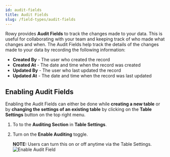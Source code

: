 ```yaml
---
id: audit-fields
title: Audit Fields
slug: /field-types/audit-fields
---
```



Rowy provides **Audit Fields** to track the changes made to your data. This is useful for collaborating with your team and keeping track of who made what changes and when. The Audit Fields help track the details of the changes made to your data by recording the following information:

  * **Created By** - The user who created the record
  * **Created At** - The date and time when the record was created
  * **Updated By** - The user who last updated the record
  * **Updated At** - The date and time when the record was last updated


## Enabling Audit Fields

Enabling the Audit Fields can either be done while **creating a new table** or by **changing the settings of an existing table** by clicking on the **Table Settings** button on the top right menu.

1. To to the **Auditing Section** in **Table Settings**.

2. Turn on the **Enable Auditing** toggle.

    **NOTE:** Users can turn this on or off anytime via the Table Settings.
    <img 
        src={enableAuditField} 
        alt="Enable Audit Field" 
    />